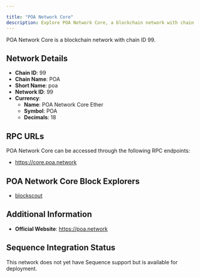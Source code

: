 ```yaml
---

title: "POA Network Core"
description: Explore POA Network Core, a blockchain network with chain ID 99. Learn about its native currency, POA Network Core Ether, and how to interact with the network.
---
```




POA Network Core is a blockchain network with chain ID 99.

## Network Details

- **Chain ID**: 99
- **Chain Name**: POA
- **Short Name**: poa
- **Network ID**: 99
- **Currency**: 
  - **Name**: POA Network Core Ether
  - **Symbol**: POA
  - **Decimals**: 18

## RPC URLs

POA Network Core can be accessed through the following RPC endpoints:

- https://core.poa.network

## POA Network Core Block Explorers

- [blockscout](https://blockscout.com/poa/core)

## Additional Information

- **Official Website**: https://poa.network

## Sequence Integration Status

This network does not yet have Sequence support but is available for deployment.
